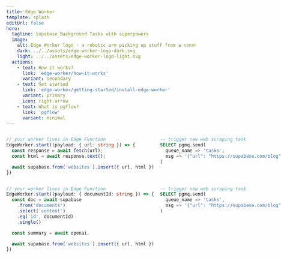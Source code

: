 ```yaml
---
title: Edge Worker
template: splash
editUrl: false
hero:
  tagline: Supabase Background Tasks with superpowers
  image:
    alt: Edge Worker logo - a robotic arm picking up stuff from a conveyor belt
    dark: ../../assets/edge-worker-logo-dark.svg
    light: ../../assets/edge-worker-logo-light.svg
  actions:
    - text: How it works?
      link: 'edge-worker/how-it-works'
      variant: secondary
    - text: Get started
      link: 'edge-worker/getting-started/install-edge-worker'
      variant: primary
      icon: right-arrow
    - text: What is pgflow?
      link: 'pgflow'
      variant: minimal
---
```



<Card title="Examples" icon="information">
<Tabs>
<TabItem label="Web Scraping">
<div style="display: flex; gap: 1rem;">
  <div class="card">

  ```typescript
  // your worker lives in Edge Function
  EdgeWorker.start((payload: { url: string }) => {
    const response = await fetch(url);
    const html = await response.text();

    await supabase.from('websites').insert({ url, html })
  })
  ```

  </div>

  <div class="card">

  ```sql
  -- trigger new web scraping task
  SELECT pgmq.send(
    queue_name => 'tasks', 
    msg => '{"url": "https://supabase.com/blog"}'::jsonb
  )
  ```

  </div>
</div>
</TabItem>

<TabItem label="LLM Summarization">
<div style="display: flex; gap: 1rem;">
  <div class="card">

  ```typescript
  // your worker lives in Edge Function
  EdgeWorker.start((payload: { documentId: string }) => {
    const doc = await supabase
      .from('documents')
      .select('content')
      .eq('id', documentId)
      .single()

    const summary = await openai.

    await supabase.from('websites').insert({ url, html })
  })
  ```

  </div>

  <div class="card">

  ```sql
  -- trigger new web scraping task
  SELECT pgmq.send(
    queue_name => 'tasks', 
    msg => '{"url": "https://supabase.com/blog"}'::jsonb
  )
  ```

  </div>
</div>
</TabItem>
</Tabs>
</Card>
